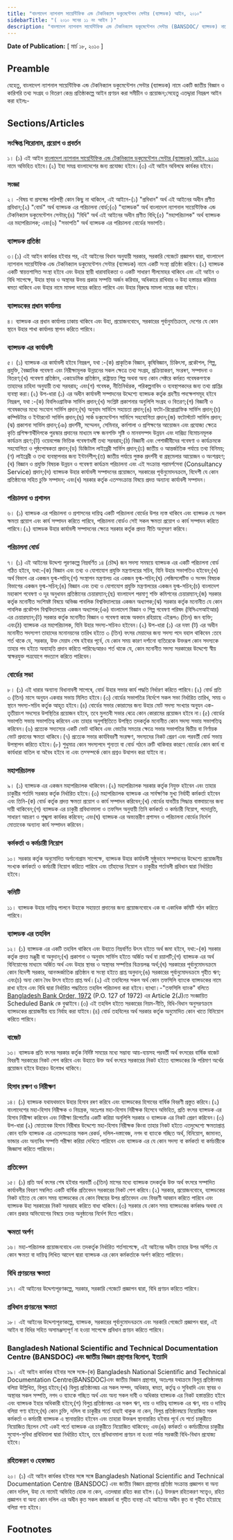 ```yaml
---
title: "বাংলাদেশ ন্যাশনাল সায়েন্টিফিক এন্ড টেকনিক্যাল ডকুমেন্টেশন সেন্টার (ব্যান্সডক) আইন, ২০১০"
sidebarTitle: "( ২০১০ সনের ১১ নং আইন )"
description: "বাংলাদেশ ন্যাশনাল সাযেন্টিফিক এন্ড টেকনিক্যাল ডকুমেন্টেশন সেন্টার (BANSDOC/ ব্যান্সডক) নামে একটি জাতীয় বিজ্ঞান ও কারিগরি তথ্য সংগ্রহ ও বিতরণ কেন্দ্র প্রতিষ্ঠা করিবার লক্ষ্যে প্রণীত আইন।"
---
```


**Date of Publication:** [ মার্চ ১৮, ২০১০ ]

## Preamble

যেহেতু, বাংলাদেশ ন্যাশনাল সায়েন্টিফিক এন্ড টেকনিক্যাল ডকুমেন্টেশন সেন্টার (ব্যান্সডক) নামে একটি জাতীয় বিজ্ঞান ও কারিগরি তথ্য সংগ্রহ ও বিতরণ কেন্দ্র প্রতিষ্ঠাকল্পে আইন প্রণয়ন করা সমীচীন ও প্রয়োজন;সেহেতু এতদ্দ্বারা নিম্নরূপ আইন করা হইলঃ-

## Sections/Articles

### সংক্ষিপ্ত শিরোনাম, প্রয়োগ ও প্রবর্তন

১। (১) এই আইন [বাংলাদেশ ন্যাশনাল সায়েন্টিফিক এন্ড টেকনিক্যাল ডকুমেন্টেশন সেন্টার (ব্যান্সডক) আইন, ২০১০](/act-1035.html "বাংলাদেশ ন্যাশনাল সায়েন্টিফিক এন্ড টেকনিক্যাল ডকুমেন্টেশন সেন্টার (ব্যান্সডক) আইন, ২০১০") নামে অভিহিত হইবে।(২) ইহা সমগ্র বাংলাদেশের জন্য প্রযোজ্য হইবে।(৩) এই আইন অবিলম্বে কার্যকর হইবে।

### সংজ্ঞা

২। -বিষয় বা প্রসঙ্গের পরিপন্থী কোন কিছু না থাকিলে, এই আইনে-(১) "প্রবিধান" অর্থ এই আইনের অধীন প্রণীত প্রবিধান;(২) "বোর্ড" অর্থ ব্যান্সডক এর পরিচালনা বোর্ড;(৩) "ব্যান্সডক" অর্থ বাংলাদেশ ন্যাশনাল সায়েন্টিফিক এন্ড টেকনিক্যাল ডকুমেন্টেশন সেন্টার;(৪) "বিধি" অর্থ এই আইনের অধীন প্রণীত বিধি;(৫) "মহাপরিচালক" অর্থ ব্যান্সডক এর মহাপরিচালক; এবং(৬) "সভাপতি" অর্থ ব্যান্সডক এর পরিচালনা বোর্ডের সভাপতি।

### ব্যান্সডক প্রতিষ্ঠা

৩।(১) এই আইন কার্যকর হইবার পর, এই আইনের বিধান অনুযায়ী সরকার, সরকারি গেজেটে প্রজ্ঞাপন দ্বারা, বাংলাদেশ ন্যাশনাল সায়েন্টিফিক এন্ড টেকনিক্যাল ডকুমেন্টেশন সেন্টার (ব্যান্সডক) নামে একটি সংস্থা প্রতিষ্ঠা করিবে।(২) ব্যান্সডক একটি স্বায়ত্তশাসিত সংস্থা হইবে এবং উহার স্থায়ী ধারাবাহিকতা ও একটি সাধারণ সীলমোহর থাকিবে এবং এই আইন ও বিধি সাপেক্ষে, উহার স্থাবর ও অস্থাবর উভয় প্রকার সম্পত্তি অর্জন করিবার, অধিকারে রাখিবার ও উহা হস্তান্তর করিবার ৰমতা থাকিবে এবং উহার নামে মামলা দায়ের করিতে পারিবে এবং উহার বি্রুদ্ধে মামলা দায়ের করা যাইবে।

### ব্যান্সডকের প্রধান কার্যালয়

৪। ব্যান্সডক এর প্রধান কার্যালয় ঢাকায় থাকিবে এবং উহা, প্রয়োজনবোধে, সরকারের পূর্বানুমতিক্রমে, দেশের যে কোন স্থানে উহার শাখা কার্যালয় স্থাপন করিতে পারিবে।

### ব্যান্সডক এর কার্যাবলী

৫। (১) ব্যান্সডক এর কার্যাবলী হইবে নিম্নরূপ, যথা :-(ক) প্রাকৃতিক বিজ্ঞান, কৃষিবিজ্ঞান, চিকিৎসা, প্রকৌশল, শিল্প, প্রযুক্তি, বৈজ্ঞানিক গবেষণা এবং নিরীক্ষামূলক উন্নয়নের সকল ক্ষেত্রে তথ্য সংগ্রহ, প্রক্রিয়াকরণ, সংরৰণ, সম্পাদনা ও বিতরণ;(খ) গবেষণা প্রতিষ্ঠান, একাডেমিক প্রতিষ্ঠান, রাষ্ট্রায়ত্ত শিল্প অথবা অন্য কোন সেক্টরে কর্মরত গবেষকগণকে তাহাদের চাহিদা অনুযায়ী তথ্য সরবরাহ; এবং(গ) গবেষক, নীতিনির্ধারক, পরিকল্পনাবিদ ও ব্যবস্থাপকদের জন্য তথ্য প্রাপ্তির ব্যবস্থা করা।(২) উপ-ধারা (১) এর অধীন কার্যাবলী সম্পাদনের উদ্দেশ্যে ব্যান্সডক কর্তৃক গ্রহণীয় পদক্ষেপসমূহ হইবে নিম্নরূপ, যথা :-(ক) বিবলিওগ্রাফিক সার্ভিস প্রদান;(খ) সংশ্লিষ্ট প্রকাশনার অনুলিপি সংগ্রহ ও বিতরণ;(গ) বিজ্ঞানী ও গবেষকদের মধ্যে সংযোগ সার্ভিস প্রদান;(ঘ) অনুবাদ সার্ভিসে সহায়তা প্রদান;(ঙ) ফটো-রিপ্রোগ্রাফিক সার্ভিস প্রদান;(চ) কম্পিউটার ও ইন্টারনেট সার্ভিস প্রদান;(ছ) সার্ক ডকুমেন্টেশন সার্ভিসে সহযোগিতা প্রদান;(জ) ফটোস্ট্যাট সার্ভিস প্রদান;(ঝ) প্রকাশনা সার্ভিস প্রদান;(ঞ) প্রদর্শনী, সম্মেলন, সেমিনার, কর্মশালা ও প্রশিক্ষণের আয়োজন এবং প্রযোজ্য ক্ষেত্রে কৃতি প্রশিক্ষণার্থীদিগকে পুরস্কার প্রদানের মাধ্যমে দক্ষ জনশক্তি সৃষ্টি ও মানবসম্পদ উন্নয়ন এবং দারিদ্র্য বিমোচনমূলক কার্যক্রম গ্রহণ;(ট) ওয়েবপেজ ভিত্তিক গবেষণাধর্মী তথ্য সরবরাহ;(ঠ) বিজ্ঞানী এবং পেশাজীবীদের গবেষণা ও কার্যক্রমকে সহযোগিতা ও পৃষ্ঠপোষকতা প্রদান;(ড) ডিজিটাল লাইব্রেরী সার্ভিস প্রদান;(ঢ) জাতীয় ও আন্তর্জাতিক পর্যায়ে তথ্য বিনিময়;(ণ) লাইব্রেরী ও তথ্য ব্যবস্থাপনার জন্য ইন্টার্নশীপ;(ত) জাতীয় পর্যায়ে পুস্তক প্রদর্শনী বা গ্রন্থমেলার আয়োজন ও অংশগ্রহণ;(থ) বিজ্ঞান ও প্রযুক্তি বিষয়ক উন্নয়ন ও গবেষণা কার্যক্রম পরিচালনা এবং এই সংক্রান্ত পরামর্শসেবা (Consultancy Service) প্রদান;(দ) ব্যান্সডক উহার কার্যাবলী সম্পাদনের প্রয়োজনে, সরকারের পূর্বানুমোদনক্রমে, বিদেশী যে কোন প্রতিষ্ঠানের সহিত চুক্তি সম্পাদন; এবং(ধ) সরকার কর্তৃক এতদ্সংক্রান্ত বিষয়ে প্রদত্ত অন্যান্য কার্যাবলী সম্পাদন।

### পরিচালনা ও প্রশাসন

৬। (১) ব্যান্সডক এর পরিচালনা ও প্রশাসনের দায়িত্ব একটি পরিচালনা বোর্ডের উপর ন্যস্ত থাকিবে এবং ব্যান্সডক যে সকল ক্ষমতা প্রয়োগ এবং কার্য সম্পাদন করিতে পারিবে, পরিচালনা বোর্ডও সেই সকল ক্ষমতা প্রয়োগ ও কার্য সম্পাদন করিতে পারিবে।(২) ব্যান্সডক উহার কার্যাবলী সম্পাদনের ক্ষেত্রে সরকার কর্তৃক প্রদত্ত নীতি অনুসরণ করিবে।

### পরিচালনা বোর্ড

৭। (১) এই আইনের উদ্দেশ্য পূরণকল্পে নিম্নবর্ণিত ১৪ (চৌদ্দ) জন সদস্য সমন্বয়ে ব্যান্সডক এর একটি পরিচালনা বোর্ড গঠিত হইবে, যথা:-(ক) বিজ্ঞান এবং তথ্য ও যোগাযোগ প্রযুক্তি মন্ত্রণালয়ের সচিব, যিনি উহার সভাপতিও হইবেন;(খ) অর্থ বিভাগ এর একজন যুগ্ম-সচিব;(গ) সংস্থাপন মন্ত্রণালয় এর একজন যুগ্ম-সচিব;(ঘ) লেজিসলেটিভ ও সংসদ বিষয়ক বিভাগের একজন যুগ্ম-সচিব;(ঙ) বিজ্ঞান এবং তথ্য ও যোগাযোগ প্রযুক্তি মন্ত্রণালয়ের একজন যুগ্ম-সচিব;(চ) বাংলাদেশ মহাকাশ গবেষণা ও দূর অনুধাবন প্রতিষ্ঠানের চেয়ারম্যান;(ছ) বাংলাদেশ পরমাণু শক্তি কমিশনের চেয়ারম্যান;(জ) সরকার কর্তৃক মনোনীত সংশিস্নষ্ট বিষয়ে অভিজ্ঞ পাবলিক বিশ্ববিদ্যালয়ের একজন অধ্যাপক;(ঝ) সরকার কর্তৃক মনোনীত যে কোন পাবলিক প্রকৌশল বিশ্ববিদ্যালয়ের একজন অধ্যাপক;(ঞ) বাংলাদেশ বিজ্ঞান ও শিল্প গবেষণা পরিষদ (বিসিএসআইআর) এর চেয়ারম্যান;(ট) সরকার কর্তৃক মনোনীত বিজ্ঞান ও গবেষণা কাজে অবদান রহিয়াছে এইরূপ৩ (তিন) জন ব্যক্তি; এবং(ঠ) ব্যান্সডক এর মহাপরিচালক, যিনি উহার সদস্য-সচিবও হইবেন।(২) উপ-ধারা (১) এর দফা (ট) এর অধীন মনোনীত সদস্যগণ তাহাদের মনোনয়নের তারিখ হইতে ৩ (তিন) বৎসর মেয়াদের জন্য সদস্য পদে বহাল থাকিবেন :তবে শর্ত থাকে যে, সরকার, উক্ত মেয়াদ শেষ হইবার পূর্বে, যে কোন সময় কারণ দর্শানো ব্যতিরেকে উক্তরূপ কোন সদস্যকে তাহার পদ হইতে অব্যাহতি প্রদান করিতে পারিবেঃআরও শর্ত থাকে যে, কোন মনোনীত সদস্য সরকারের উদ্দেশ্যে স্বীয় স্বাক্ষরযুক্ত পত্রযোগে পদত্যাগ করিতে পারিবেন।

### বোর্ডের সভা

৮। (১) এই ধারার অন্যান্য বিধানাবলী সাপেৰে, বোর্ড উহার সভার কার্য পদ্ধতি নির্ধারণ করিতে পারিবে।(২) বোর্ড প্রতি ৩ (তিন) মাসে অনূ্যন একবার সভায় মিলিত হইবে।(৩) বোর্ডের সভাপতির নির্দেশে সকল সভা নির্ধারিত তারিখ, সময় ও স্থানে সদস্য-সচিব কর্তৃক আহূত হইবে।(৪) বোর্ডের সভার কোরামের জন্য উহার মোট সদস্য সংখ্যার অনূ্যন এক-তৃতীয়াংশ সদস্যের উপস্থিতির প্রয়োজন হইবে, তবে মুলতবী সভার ৰেত্রে কোন কোরামের প্রয়োজন হইবে না।(৫) বোর্ডের সভাপতি সভায় সভাপতিত্ব করিবেন এবং তাহার অনুপস্থিতিতে উপস্থিত তদকর্তৃক মনোনীত কোন সদস্য সভায় সভাপতিত্ব করিবেন।(৬) প্রত্যেক সদ্যস্যের একটি ভোট থাকিবে এবং ভোটের সমতার ক্ষেত্রে সভার সভাপতির দ্বিতীয় বা নির্ণায়ক ভোট প্রদানের ক্ষমতা থাকিবে।(৭) প্রত্যেক সভার কার্যবিবরণী সংরক্ষণ, সদস্যদের নিকট প্রেরণ এবং পরবর্তী বোর্ড সভায় উপস্থাপন করিতে হইবে।(৮) শুধুমাত্র কোন সদস্যপদে শূন্যতা বা বোর্ড গঠনে ত্রুটি থাকিবার কারণে বোর্ডের কোন কার্য বা কার্যধারা বাতিল বা অবৈধ হইবে না এবং তদ্সম্পর্কে কোন প্রশ্নও উত্থাপন করা যাইবে না।

### মহাপরিচালক

৯। (১) ব্যান্সডক এর একজন মহাপরিচালক থাকিবেন।(২) মহাপরিচালক সরকার কর্তৃক নিযুক্ত হইবেন এবং তাহার চাকুরীর শর্তাদি সরকার কর্তৃক নির্ধারিত হইবে।(৩) মহাপরিচালক ব্যান্সডক এর সার্বক্ষণিক মুখ্য নির্বাহী কর্মকর্তা হইবেন এবং তিনি-(ক) বোর্ড কর্তৃক প্রদত্ত ক্ষমতা প্রয়োগ ও কার্য সম্পাদন করিবেন;(খ) বোর্ডের যাবতীয় সিদ্ধান্ত বাস্তবায়নের জন্য দায়ী থাকিবেন;(গ) ব্যান্সডক এর চাকুরী প্রবিধানমালা ও তফসিল অনুযায়ী তিনি কর্মকর্তা ও কর্মচারী নিয়োগ, পদোন্নতি, সাধারণ আচরণ ও শৃঙ্খলা কার্যকর করিবেন; এবং(ঘ) ব্যান্সডক এর অভ্যন্তরীণ প্রশাসন ও পরিচালনা বোর্ডের নির্দেশ মোতাবেক অন্যান্য কার্য সম্পাদন করিবেন।

### কর্মকর্তা ও কর্মচারী নিয়োগ

১০। সরকার কর্তৃক অনুমোদিত অর্গানোগ্রাম সাপেক্ষে, ব্যান্সডক উহার কার্যাবলী সুষ্ঠুভাবে সম্পাদনের উদ্দেশ্যে প্রয়োজনীয় সংখ্যক কর্মকর্তা ও কর্মচারী নিয়োগ করিতে পারিবে এবং তাঁহাদের নিয়োগ ও চাকুরীর শর্তাবলী প্রবিধান দ্বারা নির্ধারিত হইবে।

### কমিটি

১১। ব্যান্সডক উহার দায়িত্ব পালনে উহাকে সহায়তা প্রদানের জন্য প্রয়োজনবোধে এক বা একাধিক কমিটি গঠন করিতে পারিবে।

### ব্যান্সডক এর তহবিল

১২। (১) ব্যান্সডক এর একটি তহবিল থাকিবে এবং উহাতে নিম্নবর্ণিত উৎস হইতে অর্থ জমা হইবে, যথা:-(ক) সরকার কর্তৃক প্রদত্ত মঞ্জুরী বা অনুদান;(খ) প্রকাশনা ও অনুবাদ সার্ভিস হইতে অর্জিত অর্থ বা রয়ালটি;(গ) ব্যান্সডক এর অর্থ বিনিয়োগের মাধ্যমে অর্জিত অর্থ এবং উহার স্থাবর ও অস্থাবর সম্পত্তির বিক্রয়লব্ধ অর্থ;(ঘ) সরকারের পূর্বানুমোদনক্রমে কোন বিদেশী সরকার, আনত্দর্জাতিক প্রতিষ্ঠান বা সংস্থা হইতে প্রাপ্ত অনুদান;(ঙ) সরকারের পূর্বানুমোদনক্রমে গৃহীত ঋণ; এবং(চ) অন্য কোন বৈধ উৎস হইতে প্রাপ্ত অর্থ।(২) এই তহবিলের সকল অর্থ কোন তফসিলি ব্যাংকে ব্যান্সডকের নামে রাখা হইবে এবং বিধি দ্বারা নির্ধারিত পদ্ধতিতে তহবিল পরিচালনা করা হইবে।ব্যাখ্যা।-"তফসিলি ব্যাংক" বলিতে [Bangladesh Bank Order, 1972](/act-415.html "Bangladesh Bank Order, 1972 ") (P.O. 127 of 1972) এর Article 2(J)তে সংজ্ঞায়িত Scheduled Bank কে বুঝাইবে।(৩) এই তহবিল হইতে সরকারের নিয়ম-নীতি, বিধি-বিধান অনুসরণক্রমে ব্যান্সডকের প্রয়োজনীয় ব্যয় নির্বাহ করা যাইবে।(৪) বোর্ড তহবিলের অর্থ সরকার কর্তৃক অনুমোদিত কোন খাতে বিনিয়োগ করিতে পারিবে।

### বাজেট

১৩। ব্যান্সডক প্রতি বৎসর সরকার কর্তৃক নির্দিষ্ট সময়ের মধ্যে সম্ভাব্য আয়-ব্যয়সহ পরবর্তী অর্থ বৎসরের বার্ষিক বাজেট বিবরণী সরকারের নিকট পেশ করিবে এবং উহাতে উক্ত অর্থ বৎসরে সরকারের নিকট হইতে ব্যান্সডকের কি পরিমাণ অর্থের প্রয়োজন হইবে উহারও উলেস্নখ থাকিবে।

### হিসাব রক্ষণ ও নিরীক্ষণ

১৪। (১) ব্যান্সডক যথাযথভাবে উহার হিসাব রৰণ করিবে এবং ব্যান্সডকের হিসাবের বার্ষিক বিবরণী প্রস্তুত করিবে।(২) বাংলাদেশের মহা-হিসাব নিরীক্ষক ও নিয়ন্ত্রক, অতঃপর মহা-হিসাব নিরীক্ষক হিসেবে অভিহিত, প্রতি বৎসর ব্যান্সডক এর হিসাব নিরীক্ষা করিবেন এবং নিরীক্ষা রিপোর্টের একটি করিয়া অনুলিপি সরকার ও ব্যান্সডক এর নিকট প্রেরণ করিবেন।(৩) উপ-ধারা (২) মোতাবেক হিসাব নিরীৰার উদ্দেশ্যে মহা-হিসাব নিরীক্ষক কিংবা তাহার নিকট হইতে এতদুদ্দেশ্যে ক্ষমতাপ্রাপ্ত কোন ব্যক্তি ব্যান্সডক এর এতদসংক্রান্ত সকল রেকর্ড, দলিল-দস্তাবেজ, নগদ বা ব্যাংকে গচ্ছিত অর্থ, বিনিয়োগ, জামানত, ভান্ডার এবং অন্যবিধ সম্পত্তি পরীক্ষা করিয়া দেখিতে পারিবেন এবং ব্যান্সডক এর যে কোন সদস্য বা কর্মকর্তা বা কর্মচারীকে জিজ্ঞাসা করিতে পারিবেন।

### প্রতিবেদন

১৫। (১) প্রতি অর্থ বৎসর শেষ হইবার পরবর্তী ৩(তিন) মাসের মধ্যে ব্যান্সডক তদকর্তৃক উক্ত অর্থ বৎসরে সম্পাদিত কার্যাবলীর বিবরণ সম্বলিত একটি বার্ষিক প্রতিবেদন সরকারের নিকট পেশ করিবে।(২) সরকার, প্রয়োজনবোধে, ব্যান্সডকের নিকট হইতে যে কোন সময় ব্যান্সডকের যে কোন বিষয়ের উপর প্রতিবেদন এবং বিবরণী আহ্বান করিতে পারিবে এবং ব্যান্সডক উহা সরকারের নিকট সরবরাহ করিতে বাধ্য থাকিবে।(৩) সরকার যে কোন সময় ব্যান্সডকের কর্মকাণ্ড অথবা যে কোন প্রকার অভিযোগের বিষয়ে তদন্ত অনুষ্ঠানের নির্দেশ দিতে পারিবে।

### ক্ষমতা অর্পণ

১৬। মহা-পরিচালক প্রয়োজনবোধে এবং তদকর্তৃক নির্ধারিত শর্তসাপেক্ষে, এই আইনের অধীন তাহার উপর অর্পিত যে কোন ক্ষমতা বা দায়িত্ব লিখিত আদেশ দ্বারা ব্যান্সডক এর কোন কর্মকর্তাকে অর্পণ করিতে পারিবেন।

### বিধি প্রণয়নের ক্ষমতা

১৭। এই আইনের উদ্দেশ্যপূরণকল্পে, সরকার, সরকারি গেজেটে প্রজ্ঞাপন দ্বারা, বিধি প্রণয়ন করিতে পারিবে।

### প্রবিধান প্রণয়নের ক্ষমতা

১৮। এই আইনের উদ্দেশ্যপূরণকল্পে, ব্যান্সডক, সরকারের পূর্বানুমোদনক্রমে এবং সরকারি গেজেটে প্রজ্ঞাপন দ্বারা, এই আইন বা বিধির সহিত অসামঞ্জস্যপূর্ণ না হওয়া সাপেক্ষে প্রবিধান প্রণয়ন করিতে পারিবে।

### Bangladesh National Scientific and Technical Documentation Centre (BANSDOC) এবং জাতীয় বিজ্ঞান গ্রন্থাগার বিলোপ, ইত্যাদি

১৯। এই আইন কার্যকর হইবার সঙ্গে সঙ্গে-(ক) Bangladesh National Scientific and Technical Documentation Centre(BANSDOC)এবং জাতীয় বিজ্ঞান গ্রন্থাগার, অতঃপর যথাক্রমে বিলুপ্ত প্রতিষ্ঠানদ্বয় বলিয়া উল্লিখিত, বিলুপ্ত হইবে;(খ) বিলুপ্ত প্রতিষ্ঠানদ্বয় এর সকল সম্পদ, অধিকার, ৰমতা, কর্তৃত্ব ও সুবিধাদি এবং স্থাবর ও অস্থাবর সকল সম্পত্তি, নগদ ও ব্যাংকে গচ্ছিত অর্থ এবং অন্য সকল দাবী ও অধিকার ব্যান্সডক এর নিকট হস্তান্তরিত হইবে এবং ব্যান্সডক ইহার অধিকারী হইবে;(গ) বিলুপ্ত প্রতিষ্ঠানদ্বয় এর সকল ঋণ, দায় ও দায়িত্ব ব্যান্সডক এর ঋণ, দায় ও দায়িত্ব বলিয়া গণ্য হইবে;(ঘ) কোন চুক্তি, দলিল বা চাকুরীর শর্তে যাহাই থাকুক না কেন, বিলুপ্ত প্রতিষ্ঠানদ্বয়ে নিয়োজিত সকল কর্মকর্তা ও কর্মচারী ব্যান্সডক এ স্থানান্তরিত হইবেন এবং তাহারা উক্তরূপ স্থানান্তরিত হইবার পূর্বে যে শর্তে চাকুরীতে নিয়োজিত ছিলেন সেই একই শর্তে ব্যান্সডক এর চাকুরীতে নিয়োজিত থাকিবেন; এবং(ঙ) কর্মকর্তা ও কর্মচারীদের চাকুরীর সুযোগ-সুবিধা প্রবিধিমালা দ্বারা নির্ধারিত হইবে, তবে প্রবিধানমালা প্রণয়ন না হওয়া পর্যন্ত সরকারী বিধি-বিধান প্রযোজ্য হইবে।

### রহিতকরণ ও হেফাজত

২০। (১) এই আইন কার্যকর হইবার সঙ্গে সঙ্গে Bangladesh National Scientific and Technical Documentation Centre (BANSDOC) এবং জাতীয় বিজ্ঞান গ্রন্থাগার প্রতিষ্ঠা সংক্রান্ত প্রজ্ঞাপন বা অন্য কোন দলিল, উহা যে নামেই অভিহিত হোক না কেন, এতদদ্বারা রহিত করা হইল।(২) উক্তরূপ রহিতকরণ সত্ত্বেও, রহিত প্রজ্ঞাপন বা অন্য কোন দলিল এর অধীন কৃত সকল কাজকর্ম বা গৃহীত ব্যবস্থা এই আইনের অধীন কৃত বা গৃহীত হইয়াছে বলিয়া গণ্য হইবে।

## Footnotes
